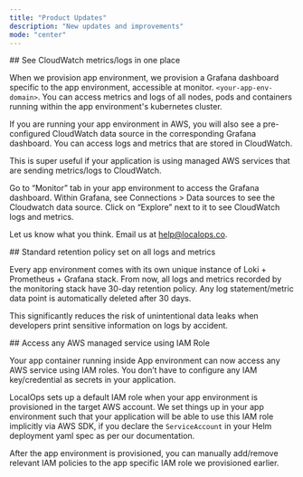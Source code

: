 ```yaml
---
title: "Product Updates"
description: "New updates and improvements"
mode: "center"
---
```


<Update label="Jan 27th, 2025">
## See CloudWatch metrics/logs in one place

When we provision app environment, we provision a Grafana dashboard specific to the app environment, accessible at
monitor. `<your-app-env-domain>`. You can access metrics and logs of all nodes, pods and containers running within the
app environment's kubernetes cluster.

If you are running your app environment in AWS, you will also see a pre-configured CloudWatch data source in the
corresponding Grafana dashboard. You can access logs and metrics that are stored in CloudWatch.

This is super useful if your application is using managed AWS services that are sending metrics/logs to CloudWatch.

Go to “Monitor” tab in your app environment to access the Grafana dashboard. Within Grafana, see Connections > Data
sources to see the Cloudwatch data source. Click on “Explore” next to it to see CloudWatch logs and metrics.

Let us know what you think. Email us at help@localops.co.

</Update>

<Update label="January 24th, 2025">
## Standard retention policy set on all logs and metrics

Every app environment comes with its own unique instance of Loki + Prometheus + Grafana stack. From now, all logs and
metrics recorded by the monitoring stack have 30-day retention policy. Any log statement/metric data point is
automatically deleted after 30 days.

This significantly reduces the risk of unintentional data leaks when developers print sensitive information on logs by
accident.

</Update>

<Update label="January 23rd, 2025">
## Access any AWS managed service using IAM Role

Your app container running inside App environment can now access any AWS service using IAM roles. You don’t have to
configure any IAM key/credential as secrets in your application.

LocalOps sets up a default IAM role when your app environment is provisioned in the target AWS account. We set things up
in your app environment such that your application will be able to use this IAM role implicitly via AWS SDK, if you
declare the `ServiceAccount` in your Helm deployment yaml spec as per our documentation.

After the app environment is provisioned, you can manually add/remove relevant IAM policies to the app specific IAM role
we provisioned earlier.

</Update>
